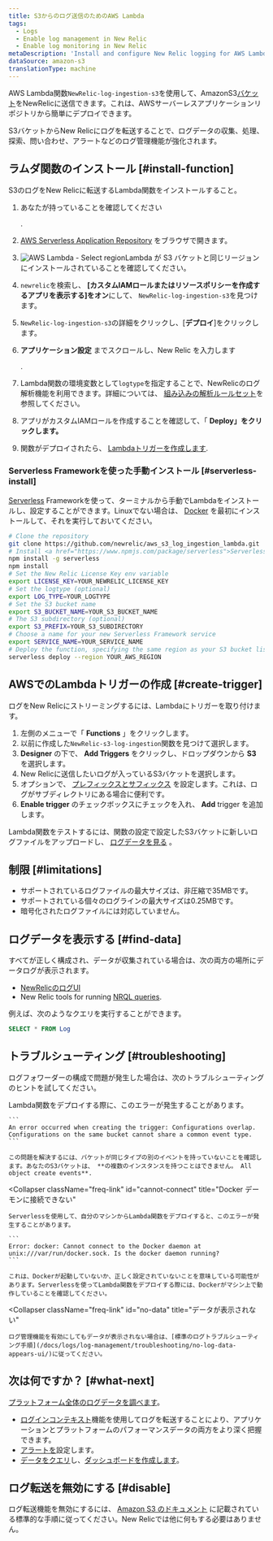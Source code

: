 ```yaml
---
title: S3からのログ送信のためのAWS Lambda
tags:
  - Logs
  - Enable log management in New Relic
  - Enable log monitoring in New Relic
metaDescription: 'Install and configure New Relic logging for AWS Lambda with S3, so you can use enhanced log management capabilities.'
dataSource: amazon-s3
translationType: machine
---
```



AWS Lambda関数`NewRelic-log-ingestion-s3`を使用して、AmazonS3[バケット](https://aws.amazon.com/s3/)をNewRelicに送信できます。これは、AWSサーバーレスアプリケーションリポジトリから簡単にデプロイできます。

S3バケットからNew Relicにログを転送することで、ログデータの収集、処理、探索、問い合わせ、アラートなどのログ管理機能が強化されます。

## ラムダ関数のインストール [#install-function]

S3のログをNew Relicに転送するLambda関数をインストールすること。

1. あなたが持っていることを確認してください

   <InlinePopover type="licenseKey"/>

   .

2. [AWS Serverless Application Repository](https://serverlessrepo.aws.amazon.com/applications) をブラウザで開きます。

3. <img title="AWS Lambda - Select region" alt="AWS Lambda - Select region" src={serverlessAWSLambdaSelectRegion}>Lambda が S3 バケットと同じリージョンにインストールされていることを確認してください。</img>

4. `newrelic`を検索し、 **\[カスタムIAMロールまたはリソースポリシーを作成するアプリを表示する]をオン**にして、 `NewRelic-log-ingestion-s3`を見つけます。

5. `NewRelic-log-ingestion-s3`の詳細をクリックし、\[**デプロイ**]をクリックします。

6. **アプリケーション設定** までスクロールし、New Relic を入力します

   <InlinePopover type="licenseKey"/>

   .

7. Lambda関数の環境変数として`logtype`を指定することで、NewRelicのログ解析機能を利用できます。詳細については、 [組み込みの解析ルールセット](/docs/logs/new-relic-logs/ui-data/new-relic-logs-parsing-built-rules-custom-parsing#built-in-rules)を参照してください。

8. アプリがカスタムIAMロールを作成することを確認して、「 **Deploy」をクリックします。**

9. 関数がデプロイされたら、 [Lambdaトリガーを作成します](#create-trigger).

### Serverless Frameworkを使った手動インストール [#serverless-install]

[Serverless](https://www.npmjs.com/package/serverless) Frameworkを使って、ターミナルから手動でLambdaをインストールし、設定することができます。Linuxでない場合は、 [Docker](https://docs.docker.com/get-docker/) を最初にインストールして、それを実行しておいてください。

```bash
# Clone the repository
git clone https://github.com/newrelic/aws_s3_log_ingestion_lambda.git
# Install <a href="https://www.npmjs.com/package/serverless">Serverless</a> and the repo dependencies
npm install -g serverless
npm install
# Set the New Relic License Key env variable
export LICENSE_KEY=YOUR_NEWRELIC_LICENSE_KEY
# Set the logtype (optional)
export LOG_TYPE=YOUR_LOGTYPE
# Set the S3 bucket name
export S3_BUCKET_NAME=YOUR_S3_BUCKET_NAME
# The S3 subdirectory (optional)
export S3_PREFIX=YOUR_S3_SUBDIRECTORY
# Choose a name for your new Serverless Framework service
export SERVICE_NAME=YOUR_SERVICE_NAME
# Deploy the function, specifying the same region as your S3 bucket listed above
serverless deploy --region YOUR_AWS_REGION
```

## AWSでのLambdaトリガーの作成 [#create-trigger]

ログをNew Relicにストリーミングするには、Lambdaにトリガーを取り付けます。

1. 左側のメニューで「 **Functions** 」をクリックします。
2. 以前に作成した`NewRelic-s3-log-ingestion`関数を見つけて選択します。
3. **Designer** の下で、 **Add Triggers** をクリックし、ドロップダウンから **S3** を選択します。
4. New Relicに送信したいログが入っているS3バケットを選択します。
5. オプションで、 [プレフィックスとサフィックス](https://aws.amazon.com/blogs/compute/amazon-s3-adds-prefix-and-suffix-filters-for-lambda-function-triggering/) を設定します。これは、ログがサブディレクトリにある場合に便利です。
6. **Enable trigger** のチェックボックスにチェックを入れ、 **Add** trigger を追加します。

Lambda関数をテストするには、関数の設定で設定したS3バケットに新しいログファイルをアップロードし、 [ログデータを見る](#find-data) 。

<InstallFeedback/>

## 制限 [#limitations]

* サポートされているログファイルの最大サイズは、非圧縮で35MBです。
* サポートされている個々のログラインの最大サイズは0.25MBです。
* 暗号化されたログファイルには対応していません。

## ログデータを表示する [#find-data]

すべてが正しく構成され、データが収集されている場合は、次の両方の場所にデータログが表示されます。

* [NewRelicのログUI](https://one.newrelic.com/launcher/logger.log-launcher)
* New Relic tools for running [NRQL queries](/docs/chart-builder/use-chart-builder/choose-data/use-advanced-nrql-mode-specify-data).

例えば、次のようなクエリを実行することができます。

```sql
SELECT * FROM Log
```

## トラブルシューティング [#troubleshooting]

ログフォワーダーの構成で問題が発生した場合は、次のトラブルシューティングのヒントを試してください。

<CollapserGroup>
  <Collapser
    className="freq-link"
    id="config-overlap"
    title="コンフィグレーションのオーバーラップ"
  >
    Lambda関数をデプロイする際に、このエラーが発生することがあります。

    ```
    An error occurred when creating the trigger: Configurations overlap. Configurations on the same bucket cannot share a common event type.
    ```

    この問題を解決するには、バケットが同じタイプの別のイベントを持っていないことを確認します。あなたのS3バケットは、 **の複数のインスタンスを持つことはできません。 All object create events**.
  </Collapser>

  <Collapser
    className="freq-link"
    id="cannot-connect"
    title="Docker デーモンに接続できない"
  >
    Serverlessを使用して、自分のマシンからLambda関数をデプロイすると、このエラーが発生することがあります。

    ```
    Error: docker: Cannot connect to the Docker daemon at unix:///var/run/docker.sock. Is the docker daemon running?
    ```

    これは、Dockerが起動していないか、正しく設定されていないことを意味している可能性があります。Serverlessを使ってLambda関数をデプロイする際には、Dockerがマシン上で動作していることを確認してください。
  </Collapser>

  <Collapser
    className="freq-link"
    id="no-data"
    title="データが表示されない"
  >
    ログ管理機能を有効にしてもデータが表示されない場合は、[標準のログトラブルシューティング手順](/docs/logs/log-management/troubleshooting/no-log-data-appears-ui/)に従ってください。
  </Collapser>
</CollapserGroup>

## 次は何ですか？ [#what-next]

[プラットフォーム全体のログデータを調べます](/docs/logs/log-management/ui-data/use-logs-ui/)。

* [ログインコンテキスト](/docs/logs/enable-log-management-new-relic/configure-logs-context/configure-logs-context-apm-agents/)機能を使用してログを転送することにより、アプリケーションとプラットフォームのパフォーマンスデータの両方をより深く把握できます。
* [アラートを](/docs/alerts-applied-intelligence/new-relic-alerts/alert-conditions/create-alert-conditions/)設定します。
* [データをクエリ](/docs/query-your-data/explore-query-data/get-started/introduction-querying-new-relic-data/)し、[ダッシュボードを作成します](/docs/query-your-data/explore-query-data/dashboards/introduction-dashboards/)。

## ログ転送を無効にする [#disable]

ログ転送機能を無効にするには、 [Amazon S3 のドキュメント](https://aws.amazon.com/s3/) に記載されている標準的な手順に従ってください。New Relicでは他に何もする必要はありません。